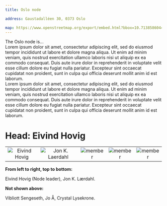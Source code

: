 ```yaml
---
title: Oslo node

address: Gaustadalléen 30, 0373 Oslo

map: https://www.openstreetmap.org/export/embed.html?bbox=10.713858604431154%2C59.94189263137739%2C10.721787214279175%2C59.94494751772754&layer=mapnik&marker=59.943420109736714%2C10.717822909355164
---
```



The Oslo node is...
<br />
Lorem ipsum dolor sit amet, consectetur adipiscing elit, sed do eiusmod tempor incididunt ut labore et dolore magna aliqua. Ut enim ad minim veniam, quis nostrud exercitation ullamco laboris nisi ut aliquip ex ea commodo consequat. Duis aute irure dolor in reprehenderit in voluptate velit esse cillum dolore eu fugiat nulla pariatur. Excepteur sint occaecat cupidatat non proident, sunt in culpa qui officia deserunt mollit anim id est laborum.
<br />
Lorem ipsum dolor sit amet, consectetur adipiscing elit, sed do eiusmod tempor incididunt ut labore et dolore magna aliqua. Ut enim ad minim veniam, quis nostrud exercitation ullamco laboris nisi ut aliquip ex ea commodo consequat. Duis aute irure dolor in reprehenderit in voluptate velit esse cillum dolore eu fugiat nulla pariatur. Excepteur sint occaecat cupidatat non proident, sunt in culpa qui officia deserunt mollit anim id est laborum.
<br />
# **Head: Eivind Hovig**

||||||
:-:|:-:|:-:|:-:|:-:
![Eivind Hovig](../../assets/people/eivind-hovig.png) | ![Jon K. Laerdahl](../../assets/people/jon-laerdahl.jpg) | ![member](../../assets/people/eivind-hovig.png) | ![member](../../assets/people/eivind-hovig.png) | ![member](../../assets/people/eivind-hovig.png)

**From left to right, top to bottom:**

Eivind Hovig (Node leader), Jon K. Lærdahl.

**Not shown above:**

Vibliott Sengeseth, Jo Å, Crystal Lysekrone.

